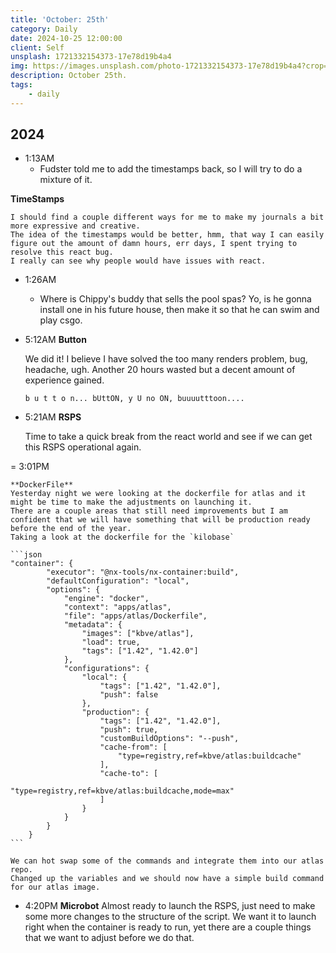 ```yaml
---
title: 'October: 25th'
category: Daily
date: 2024-10-25 12:00:00
client: Self
unsplash: 1721332154373-17e78d19b4a4
img: https://images.unsplash.com/photo-1721332154373-17e78d19b4a4?crop=entropy&cs=srgb&fm=jpg&ixid=MnwzNjM5Nzd8MHwxfHJhbmRvbXx8fHx8fHx8fDE2ODE3NDg2ODY&ixlib=rb-4.0.3&q=85
description: October 25th.
tags:
    - daily
---
```



## 2024

- 1:13AM
    - Fudster told me to add the timestamps back, so I will try to do a mixture of it.

**TimeStamps**

    I should find a couple different ways for me to make my journals a bit more expressive and creative.
    The idea of the timestamps would be better, hmm, that way I can easily figure out the amount of damn hours, err days, I spent trying to resolve this react bug.
    I really can see why people would have issues with react.

- 1:26AM
    - Where is Chippy's buddy that sells the pool spas? Yo, is he gonna install one in his future house, then make it so that he can swim and play csgo.

- 5:12AM
    **Button** 

    We did it!
    I believe I have solved the too many renders problem, bug, headache, ugh.
    Another 20 hours wasted but a decent amount of experience gained.
    ```
    b u t t o n... bUttON, y U no ON, buuuutttoon....
    ```

- 5:21AM
    **RSPS**
    
    Time to take a quick break from the react world and see if we can get this RSPS operational again.

= 3:01PM

    **DockerFile**
    Yesterday night we were looking at the dockerfile for atlas and it might be time to make the adjustments on launching it.
    There are a couple areas that still need improvements but I am confident that we will have something that will be production ready before the end of the year.
    Taking a look at the dockerfile for the `kilobase`

    ```json
    "container": {
			"executor": "@nx-tools/nx-container:build",
			"defaultConfiguration": "local",
			"options": {
				"engine": "docker",
				"context": "apps/atlas",
				"file": "apps/atlas/Dockerfile",
				"metadata": {
					"images": ["kbve/atlas"],
					"load": true,
					"tags": ["1.42", "1.42.0"]
				},
				"configurations": {
					"local": {
						"tags": ["1.42", "1.42.0"],
						"push": false
					},
					"production": {
						"tags": ["1.42", "1.42.0"],
						"push": true,
						"customBuildOptions": "--push",
						"cache-from": [
							"type=registry,ref=kbve/atlas:buildcache"
						],
						"cache-to": [
							"type=registry,ref=kbve/atlas:buildcache,mode=max"
						]
					}
				}
			}
		}
    ```

    We can hot swap some of the commands and integrate them into our atlas repo.
    Changed up the variables and we should now have a simple build command for our atlas image.
    
- 4:20PM
    **Microbot**
    Almost ready to launch the RSPS, just need to make some more changes to the structure of the script.
    We want it to launch right when the container is ready to run, yet there are a couple things that we want to adjust before we do that.